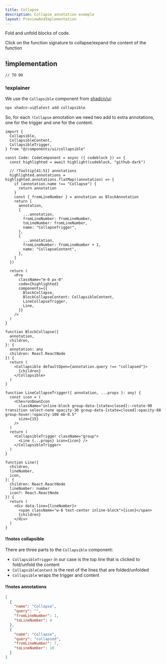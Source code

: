 ```yaml
---
title: Collapse
description: Collapse annotation example
layout: PreviewAndImplementation
---
```


Fold and unfold blocks of code.

<Demo name="collapse">
  Click on the function signature to collapse/expand the content of the function
</Demo>

## !implementation

```txt
// TO DO
```

### !explainer

We use the `Collapsible` component from [shadcn/ui](https://ui.shadcn.com/docs/components/collapsible):

```bash
npx shadcn-ui@latest add collapsible
```

So, for each `!Collapse` annotation we need two add to extra annotations, one for the trigger and one for the content.

```tsx !
import {
  Collapsible,
  CollapsibleContent,
  CollapsibleTrigger,
} from "@/components/ui/collapsible"

const Code: CodeComponent = async ({ codeblock }) => {
  const highlighted = await highlight(codeblock, "github-dark")

  // !Tooltip[41:51] annotations
  highlighted.annotations = highlighted.annotations.flatMap((annotation) => {
    if (annotation.name !== "Collapse") {
      return annotation
    }
    const { fromLineNumber } = annotation as BlockAnnotation
    return [
      annotation,
      {
        ...annotation,
        fromLineNumber: fromLineNumber,
        toLineNumber: fromLineNumber,
        name: "CollapseTrigger",
      },
      {
        ...annotation,
        fromLineNumber: fromLineNumber + 1,
        name: "CollapseContent",
      },
    ]
  })

  return (
    <Pre
      className="m-0 px-0"
      code={highlighted}
      components={{
        BlockCollapse,
        BlockCollapseContent: CollapsibleContent,
        LineCollapseTrigger,
        Line,
      }}
    />
  )
}

function BlockCollapse({
  annotation,
  children,
}: {
  annotation: any
  children: React.ReactNode
}) {
  return (
    <Collapsible defaultOpen={annotation.query !== "collapsed"}>
      {children}
    </Collapsible>
  )
}

function LineCollapseTrigger({ annotation, ...props }: any) {
  const icon = (
    <ChevronDownIcon
      className="inline-block group-data-[state=closed]:-rotate-90 transition select-none opacity-30 group-data-[state=closed]:opacity-80 group-hover:!opacity-100 mb-0.5"
      size={15}
    />
  )
  return (
    <CollapsibleTrigger className="group">
      <Line {...props} icon={icon} />
    </CollapsibleTrigger>
  )
}

function Line({
  children,
  lineNumber,
  icon,
}: {
  children: React.ReactNode
  lineNumber: number
  icon?: React.ReactNode
}) {
  return (
    <div data-line={lineNumber}>
      <span className="w-6 text-center inline-block">{icon}</span>
      {children}
    </div>
  )
}
```

#### !!notes collapsible

There are three parts to the `Collapsible` component:

- `CollapsibleTrigger` in our case is the top line that is clicked to fold/unfold the content
- `CollapsibleContent` is the rest of the lines that are folded/unfolded
- `Collapsible` wraps the trigger and content

#### !!notes annotations

```json
[
  {
    "name": "Collapse",
    "query": "",
    "fromLineNumber": 1,
    "toLineNumber": 4
  },
  {
    "name": "Collapse",
    "query": "collapsed",
    "fromLineNumber": 7,
    "toLineNumber": 10
  }
]
```
